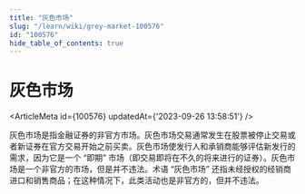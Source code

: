 ```yaml
---
title: "灰色市场"
slug: "/learn/wiki/grey-market-100576"
id: "100576"
hide_table_of_contents: true
---
```



# 灰色市场

<ArticleMeta id={100576} updatedAt={'2023-09-26 13:58:51'} />
<div className='border-solid border-b border-t-0 my-4 border-[var(--ifm-color-gray-300)]' />

灰色市场是指金融证券的非官方市场。灰色市场交易通常发生在股票被停止交易或者新证券在官方交易开始之前买卖。灰色市场使发行人和承销商能够评估新发行的需求，因为它是一个 “即期” 市场（即交易即将在不久的将来进行的证券）。灰色市场是一个非官方的市场，但是并不违法。术语 “灰色市场” 还指未经授权的经销商进口和销售商品；在这种情况下，此类活动也是非官方的，但并不违法。
